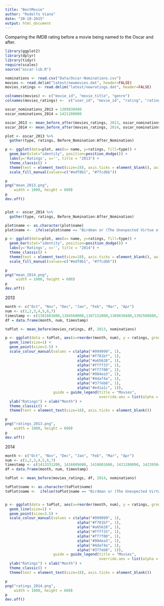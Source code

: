 ```yaml
---
title: "BestMovie"
author: "Rodolfo Viana"
date: "20-10-2015"
output: html_document
---
```


Comparing the IMDB rating before a movie being named to the Oscar and after.

```r
library(ggplot2)
library(dplyr)
library(tidyr)
require(scales)
source("oscar-lib.R")

nominations <- read.csv("Data/Oscar-Nominations.csv")
movies <- read.delim("latest/newmovies.dat", header=FALSE)
movies_ratings <- read.delim("latest/newratings.dat", header=FALSE)
```


```r
colnames(movies) <- c("movie_id", "movie_title", "genre")
colnames(movies_ratings) <-  c("user_id", "movie_id", "rating", "rating_timestamp")

oscar_nominations_2013 = 1389830400
oscar_nominations_2014 = 1421280000

oscar_2013 <- mean_before_after(movies_ratings, 2013, oscar_nominations_2013, nominations)
oscar_2014 <- mean_before_after(movies_ratings, 2014, oscar_nominations_2014, nominations)

plot <- oscar_2013 %>%
  gather(type, ratings, Before_Nomination:After_Nomination)

p <- ggplot(data=plot, aes(x= name, y=ratings, fill=type)) + 
  geom_bar(stat="identity", position=position_dodge()) + 
  labs(y='Ratings', x='', title = "2013") + 
  theme_classic() + 
  theme(text = element_text(size=18), axis.ticks = element_blank(), axis.text.x = element_text(angle = 45, hjust = 1), panel.background=element_blank(), legend.title=element_blank()) +
  scale_fill_manual(values=c("#edf8b1", "#7fcdbb"))

p
png("mean_2013.png", 
    width = 1000, height = 600)
p
dev.off()


plot <- oscar_2014 %>%
  gather(type, ratings, Before_Nomination:After_Nomination)

plot$name <- as.character(plot$name)
plot$name <-  ifelse(plot$name == "Birdman or (The Unexpected Virtue of Ignorance) ", "Birdman", plot$name)

p <- ggplot(data=plot, aes(x= name, y=ratings, fill=type)) + 
  geom_bar(stat="identity", position=position_dodge()) + 
  labs(y='Ratings', x='', title = "2014") + 
  theme_classic() + 
  theme(text = element_text(size=18), axis.ticks = element_blank(), axis.text.x = element_text(angle = 45, hjust = 1), panel.background=element_blank(), legend.title=element_blank()) +
  scale_fill_manual(values=c("#edf8b1", "#7fcdbb")) 

p
png("mean_2014.png", 
     width = 1000, height = 600)
p
dev.off()

```

2013

```r
month <- c("Oct", "Nov", "Dec", "Jan", "Feb", "Mar", "Apr")
num <- c(1,2,3,4,5,6,7)
timestamp <- c(1381881600,1384560000,1387152000,1389830400,1392508800,1394928000,1397606400)
df = data.frame(month, num, timestamp)  

toPlot <- mean_before(movies_ratings, df, 2013, nominations)

p <- ggplot(data = toPlot, aes(x=reorder(month, num), y = ratings, group=name,  colour=name)) + 
  geom_line(size=1) +
  geom_point(size=3.5) + 
  scale_colour_manual(values = c(alpha("#999999", 1), 
                                 alpha("#f781bf", 1),
                                 alpha("#a65628", 1),
                                 alpha("#ffff33", 1), 
                                 alpha("#ff7f00", 1),
                                 alpha("#984ea3", 1), 
                                 alpha("#4daf4a", 1),
                                 alpha("#377eb8", 1), 
                                 alpha("#e41a1c", 1)),                                
                      guide = guide_legend(title = "Movies", 
                                           override.aes = list(alpha = 1, size = 4))) +
  ylab("Ratings") + xlab("Month") +  
  theme_classic() + 
  theme(text = element_text(size=18), axis.ticks = element_blank())

p
png("ratings_2013.png", 
    width = 1000, height = 600)
p
dev.off()
```

2014

```r
month <- c("Oct", "Nov", "Dec", "Jan", "Feb", "Mar", "Apr")
num <- c(1,2,3,4,5,6,7)
timestamp <- c(1413331200, 1416009600, 1418601600, 1421280000, 1423958400, 1426377600, 1429056000)
df = data.frame(month, num, timestamp)  

toPlot <- mean_before(movies_ratings, df, 2014, nominations)

toPlot$name <- as.character(toPlot$name)
toPlot$name <-  ifelse(toPlot$name == "Birdman or (The Unexpected Virtue of Ignorance) ", "Birdman", toPlot$name)


p <- ggplot(data = toPlot, aes(x=reorder(month, num), y = ratings, group=name,  colour=name)) + 
  geom_line(size=1) +
  geom_point(size=3.5) + 
  scale_colour_manual(values = c(alpha("#999999", 1), 
                                 alpha("#f781bf", 1),
                                 alpha("#a65628", 1),
                                 alpha("#ffff33", 1), 
                                 alpha("#ff7f00", 1),
                                 alpha("#984ea3", 1), 
                                 alpha("#4daf4a", 1),
                                 alpha("#377eb8", 1)),                                
                      guide = guide_legend(title = "Movies", 
                                           override.aes = list(alpha = 1, size = 4))) +
  ylab("Ratings") + xlab("Month") +  
  theme_classic() + 
  theme(text = element_text(size=18), axis.ticks = element_blank())

p
png("ratings_2014.png", 
    width = 1000, height = 600)
p
dev.off()
```